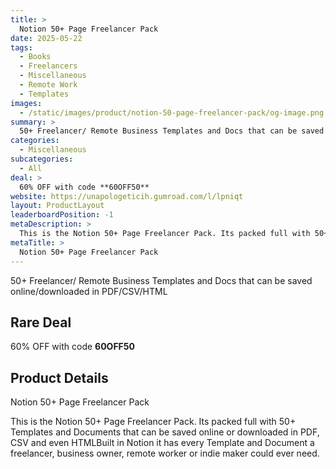 ```yaml
---
title: >
  Notion 50+ Page Freelancer Pack
date: 2025-05-22
tags:
  - Books
  - Freelancers
  - Miscellaneous
  - Remote Work
  - Templates
images:
  - /static/images/product/notion-50-page-freelancer-pack/og-image.png
summary: >
  50+ Freelancer/ Remote Business Templates and Docs that can be saved online/downloaded in PDF/CSV/HTML
categories:
  - Miscellaneous
subcategories:
  - All
deal: >
  60% OFF with code **60OFF50**
website: https://unapologeticih.gumroad.com/l/lpniqt
layout: ProductLayout
leaderboardPosition: -1
metaDescription: >
  This is the Notion 50+ Page Freelancer Pack. Its packed full with 50+ Templates and Documents that can be saved online or downloaded in PDF, CSV and even HTMLBuilt in Notion it has every Template and Document a freelancer, business owner, remote worker or indie maker could ever need.
metaTitle: >
  Notion 50+ Page Freelancer Pack
---
```

50+ Freelancer/ Remote Business Templates and Docs that can be saved online/downloaded in PDF/CSV/HTML

## Rare Deal

60% OFF with code **60OFF50**

## Product Details

Notion 50+ Page Freelancer Pack

This is the Notion 50+ Page Freelancer Pack. Its packed full with 50+ Templates and Documents that can be saved online or downloaded in PDF, CSV and even HTMLBuilt in Notion it has every Template and Document a freelancer, business owner, remote worker or indie maker could ever need.
